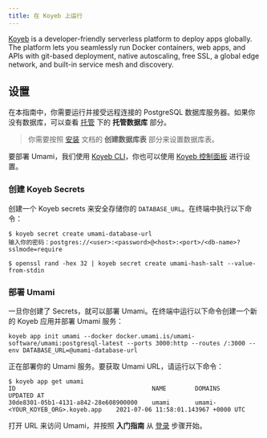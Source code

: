 ```yaml
---
title: 在 Koyeb 上运行
---
```


[Koyeb](https://www.koyeb.com) is a developer-friendly serverless platform to deploy apps globally. The platform lets you seamlessly run Docker containers, web apps, and APIs with git-based deployment, native autoscaling, free SSL, a global edge network, and built-in service mesh and discovery.

## 设置

在本指南中，你需要运行并接受远程连接的 PostgreSQL 数据库服务器。如果你没有数据库，可以查看 [托管](/docs/guides/hosting) 下的 **托管数据库** 部分。

> 你需要按照 [安装](/docs/install) 文档的 **创建数据库表** 部分来设置数据库表。

要部署 Umami，我们使用 [Koyeb CLI](https://github.com/koyeb/koyeb-cli)，你也可以使用 [Koyeb 控制面板](https://app.koyeb.com) 进行设置。

### 创建 Koyeb Secrets

创建一个 Koyeb secrets 来安全存储你的 `DATABASE_URL`。在终端中执行以下命令：

```shell
$ koyeb secret create umami-database-url
输入你的密码：postgres://<user>:<password>@<host>:<port>/<db-name>?sslmode=require

$ openssl rand -hex 32 | koyeb secret create umami-hash-salt --value-from-stdin
```

### 部署 Umami

一旦你创建了 Secrets，就可以部署 Umami。在终端中运行以下命令创建一个新的 Koyeb 应用并部署 Umami 服务：

```shell
koyeb app init umami --docker docker.umami.is/umami-software/umami:postgresql-latest --ports 3000:http --routes /:3000 --env DATABASE_URL=@umami-database-url
```

正在部署你的 Umami 服务。要获取 Umami URL，请运行以下命令：

```shell
$ koyeb app get umami
ID                                  	NAME     	DOMAINS                         	UPDATED AT
30de8301-05b1-4131-a842-28e608900000	umami   	umami-<YOUR_KOYEB_ORG>.koyeb.app	2021-07-06 11:58:01.143967 +0000 UTC
```

打开 URL 来访问 Umami，并按照 **入门指南** 从 [登录](/docs/login) 步骤开始。